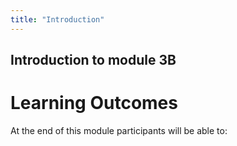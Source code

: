 ```yaml
---
title: "Introduction"
---
```


## **Introduction to module 3B**

# **Learning Outcomes**

At the end of this module participants will be able to:
